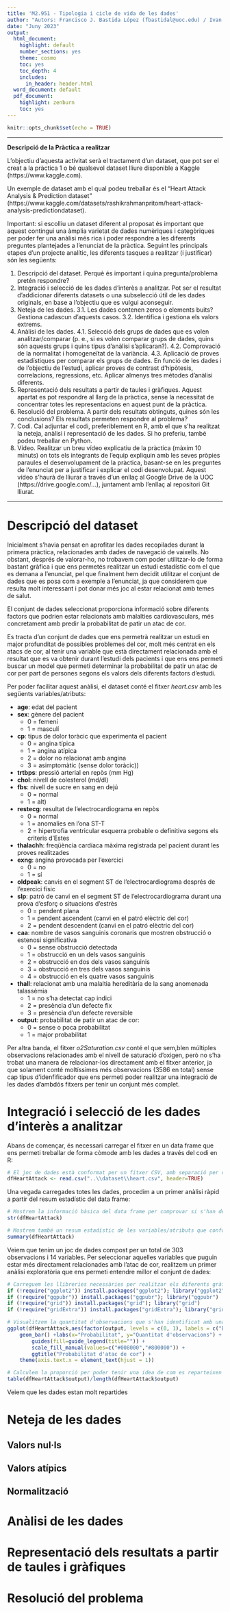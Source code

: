 ```yaml
---
title: 'M2.951 - Tipologia i cicle de vida de les dades'
author: "Autors: Francisco J. Bastida López (fbastidal@uoc.edu) / Ivan Benaiges Trenchs (ibenaiges@uoc.edu)"
date: "Juny 2023"
output:
  html_document:
    highlight: default
    number_sections: yes
    theme: cosmo
    toc: yes
    toc_depth: 4
    includes:
      in_header: header.html
  word_document: default
  pdf_document:
    highlight: zenburn
    toc: yes
---
```


```r
knitr::opts_chunk$set(echo = TRUE)
```

*****

**Descripció de la Pràctica a realitzar**

L’objectiu d’aquesta activitat serà el tractament d’un dataset, que pot ser el creat a la pràctica 1 o bé qualsevol dataset lliure disponible a Kaggle (https://www.kaggle.com).

Un exemple de dataset amb el qual podeu treballar és el “Heart Attack Analysis & Prediction dataset” (https://www.kaggle.com/datasets/rashikrahmanpritom/heart-attack-analysis-predictiondataset).

Important: si escolliu un dataset diferent al proposat és important que aquest contingui una àmplia varietat de dades numèriques i categòriques per poder fer una anàlisi més rica i poder respondre a les diferents preguntes plantejades a l’enunciat de la pràctica. Seguint les principals etapes d’un projecte analític, les diferents tasques a realitzar (i justificar) són les següents:

1. Descripció del dataset. Perquè és important i quina pregunta/problema pretén respondre?
2. Integració i selecció de les dades d’interès a analitzar. Pot ser el resultat d’addicionar diferents datasets o una subselecció útil de les dades originals, en base a l’objectiu que es vulgui aconseguir.
3. Neteja de les dades.
    3.1. Les dades contenen zeros o elements buits? Gestiona cadascun d’aquests casos.
    3.2. Identifica i gestiona els valors extrems.
4. Anàlisi de les dades.
    4.1. Selecció dels grups de dades que es volen analitzar/comparar (p. e., si es volen comparar grups de dades, quins són aquests grups i quins tipus d’anàlisi s’aplicaran?).
    4.2. Comprovació de la normalitat i homogeneïtat de la variància.
    4.3. Aplicació de proves estadístiques per comparar els grups de dades. En funció de les dades i de l’objectiu de l’estudi, aplicar proves de contrast d’hipòtesis, correlacions, regressions, etc. Aplicar almenys tres mètodes d’anàlisi diferents.
5. Representació dels resultats a partir de taules i gràfiques. Aquest apartat es pot respondre al llarg de la pràctica, sense la necessitat de concentrar totes les representacions en aquest punt de la pràctica.
6. Resolució del problema. A partir dels resultats obtinguts, quines són les conclusions? Els resultats permeten respondre al problema?
7. Codi. Cal adjuntar el codi, preferiblement en R, amb el que s’ha realitzat la neteja, anàlisi i representació de les dades. Si ho preferiu, també podeu treballar en Python.
8. Vídeo. Realitzar un breu vídeo explicatiu de la pràctica (màxim 10 minuts) on tots els integrants de l'equip expliquin amb les seves pròpies paraules el desenvolupament de la pràctica, basant-se en les preguntes de l'enunciat per a justificar i explicar el codi desenvolupat. Aquest vídeo s'haurà de lliurar a través d'un enllaç al Google Drive de la UOC (https://drive.google.com/…), juntament amb l’enllaç al repositori Git lliurat.


*****

# Descripció del dataset

Inicialment s'havia pensat en aprofitar les dades recopilades durant la primera pràctica, relacionades amb dades de navegació de vaixells. No obstant, després de valorar-ho, no trobavem com poder utilitzar-lo de forma bastant gràfica i que ens permetés realitzar un estudi estadístic com el que es demana a l'enunciat, pel que finalment hem decidit utilitzar el conjunt de dades que es posa com a exemple a l'enunciat, ja que considerem que resulta molt interessant i pot donar més joc al estar relacionat amb temes de salut.

El conjunt de dades seleccionat proporciona informació sobre diferents factors que podrien estar relacionats amb malalties cardiovasculars, més concretament amb predir la probabilitat de patir un atac de cor.

Es tracta d'un conjunt de dades que ens permetrà realitzar un estudi en major profunditat de possibles problemes del cor, molt més centrat en els atacs de cor, al tenir una variable que està directament relacionada amb el resultat que es va obtenir durant l'estudi dels pacients i que ens ens permeti buscar un model que permeti determinar la probabilitat de patir un atac de cor per part de persones segons els valors dels diferents factors d'estudi.

Per poder facilitar aquest anàlisi, el dataset conté el fitxer *heart.csv* amb les següents variables/atributs:

* **age**: edat del pacient
* **sex**: gènere del pacient 
    * 0 = femení
    * 1 = masculí
* **cp**: tipus de dolor toràcic que experimenta el pacient
    * 0 = angina típica
    * 1 = angina atípica
    * 2 = dolor no relacionat amb angina
    * 3 = asimptomàtic (sense dolor toràcic))
* **trtbps**: pressió arterial en repòs (mm Hg)
* **chol**: nivell de colesterol (md/dl)
* **fbs**: nivell de sucre en sang en dejú
    * 0 = normal
    * 1 = alt)
* **restecg**: resultat de l'electrocardiograma en repòs
    * 0 = normal
    * 1 = anomalies en l'ona ST-T
    * 2 = hipertrofia ventricular esquerra probable o definitiva segons els criteris d'Estes
* **thalachh**: freqüència cardíaca màxima registrada pel pacient durant les proves realitzades
* **exng**: angina provocada per l'exercici
    * 0 = no
    * 1 = sí
* **oldpeak**: canvis en el segment ST de l'electrocardiograma després de l'exercici físic
* **slp**: patró de canvi en el segment ST de l'electrocardiograma durant una prova d'esforç o situacions d'estrès
    * 0 = pendent plana
    * 1 = pendent ascendent (canvi en el patró elèctric del cor)
    * 2 = pendent descendent (canvi en el patró elèctric del cor)
* **caa**: nombre de vasos sanguinis coronaris que mostren obstrucció o estenosi significativa
    * 0 = sense obstrucció detectada
    * 1 = obstrucció en un dels vasos sanguinis
    * 2 = obstrucció en dos dels vasos sanguinis
    * 3 = obstrucció en tres dels vasos sanguinis
    * 4 = obstrucció en els quatre vasos sanguinis
* **thall**: relacionat amb una malaltia hereditària de la sang anomenada talassèmia
    * 1 = no s'ha detectat cap indici
    * 2 = presència d'un defecte fix
    * 3 = presència d'un defecte reversible
* **output**: probabilitat de patir un atac de cor:
    * 0 = sense o poca probabilitat
    * 1 = major probabilitat

Per altra banda, el fitxer *o2Saturation.csv* conté el que sem,blen múltiples observacions relacionades amb el nivell de saturació d'oxigen, però no s'ha trobat una manera de relacionar-los directament amb el fitxer anterior, ja que solament conté moltíssimes més observacions (3586 en total) sense cap tipus d'idenfificador que ens permeti poder realitzar una integració de les dades d'ambdós fitxers per tenir un conjunt més complet.


# Integració i selecció de les dades d’interès a analitzar

Abans de començar, és necessari carregar el fitxer en un data frame que ens permeti treballar de forma còmode amb les dades a través del codi en R:

```r
# El joc de dades està conformat per un fitxer CSV, amb separació per comes i amb una capçalera, pel que carreguem el fitxer utilitzant la següent funció:
dfHeartAttack <- read.csv("..\\dataset\\heart.csv", header=TRUE)
```

Una vegada carregades totes les dades, procedim a un primer anàlisi ràpid a partir del resum estadístic del data frame:

```r
# Mostrem la informació bàsica del data frame per comprovar si s'han de realitzar canvis a simple vista:
str(dfHeartAttack)

# Mostrem també un resum estadístic de les variables/atributs que conformen el joc de dades:
summary(dfHeartAttack)
```

Veiem que tenim un joc de dades compost per un total de 303 observacions i 14 variables. Per seleccionar aquelles variables que puguin estar més directament relacionades amb l'atac de cor, realitzem un primer anàlisi exploratòria que ens permeti entendre millor el conjunt de dades:

```r
# Carreguem les llibreries necessàries per realitzar els diferents gràfics que anirem generant:
if (!require("ggplot2")) install.packages("ggplot2"); library("ggplot2")
if (!require("ggpubr")) install.packages("ggpubr"); library("ggpubr")
if (!require("grid")) install.packages("grid"); library("grid")
if (!require("gridExtra")) install.packages("gridExtra"); library("gridExtra")

# Visualitzem la quantitat d'observacions que s'han identificat amb una probabilitat més alta i més baixa que es van identificar en  referència als atacs de cor:
ggplot(dfHeartAttack,aes(factor(output, levels = c(0, 1), labels = c("Baixa", "Alta")), fill=factor(output, levels = c(0, 1), labels = c("Baixa", "Alta")))) + 
    geom_bar() +labs(x="Probabilitat", y="Quantitat d'observacions") + 
		guides(fill=guide_legend(title="")) + 
		scale_fill_manual(values=c("#008000","#800000")) + 
		ggtitle("Probabilitat d'atac de cor") +
    theme(axis.text.x = element_text(hjust = 1))

# Calculem la proporció per poder tenir una idea de com es reparteixen les observacions:
table(dfHeartAttack$output)/length(dfHeartAttack$output)
```

Veiem que les dades estan molt repartides


# Neteja de les dades

## Valors nul·ls

## Valors atípics

## Normalització


# Anàlisi de les dades


# Representació dels resultats a partir de taules i gràfiques


# Resolució del problema

